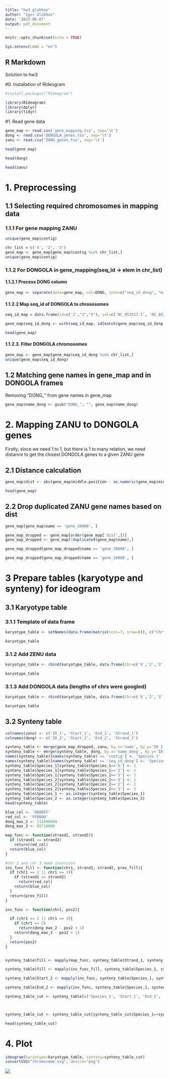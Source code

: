 ```yaml
---
title: "hw3_glukhov"
author: "Igor Glukhov"
date: '2022-06-07'
output: pdf_document
---
```


```r
knitr::opts_chunk$set(echo = TRUE)
```
```r
Sys.setenv(LANG = "en")
```

## R Markdown

Solution to hw3 

#0. Installation of RIdeogram
```r
#install.packages("RIdeogram")
```

```r
library(RIdeogram)
library(dplyr)
library(tidyr)
```


#1. Read gene data
```r
gene_map <- read.csv('gene_mapping.tsv', sep='\t')
dong <- read.csv('DONGOLA_genes.tsv', sep='\t')
zanu <- read.csv('ZANU_genes.tsv', sep='\t')

head(gene_map)
```
```r
head(dong)
```
```r
head(zanu)
```

# 1. Preprocessing

## 1.1 Selecting required chromosomes in mapping data

### 1.1.1 For gene mapping ZANU 
```r
unique(gene_map$contig)
```
```r
chr_list = c('X', '2', '3')
gene_map <- gene_map[gene_map$contig %in% chr_list,]
unique(gene_map$contig)
```

### 1.1.2 For DONGOLA in gene_mapping(seq_id -> elem in chr_list)

#### 1.1.2.1 Process DONG column

```r
gene_map <- separate(data=gene_map, col=DONG, into=c("seq_id_dong", "mid_dong", 'strand_dong', 'len_dong', 'name_dong'), sep=",")
```

#### 1.1.2.2 Map seq_id of DONGOLA to chrososomes
```r
seq_id_map = data.frame(id=c('2',"3","X"), val=c('NC_053517.1', 'NC_053518.1', 'NC_053519.1'))

gene_map$seq_id_dong <- with(seq_id_map, id[match(gene_map$seq_id_dong, val)])

head(gene_map)
```
#### 1.1.2.3. Filter DONGOLA chromosomes
```r
gene_map <- gene_map[gene_map$seq_id_dong %in% chr_list,]
unique(gene_map$seq_id_dong)
```

## 1.2 Matching gene names in gene_map and in DONGOLA frames 
Removing "DONG_" from gene names in gene_map
```r
gene_map$name_dong <- gsub("DONG_", "", gene_map$name_dong)
```

# 2. Mapping ZANU to DONGOLA genes
Firstly, since we need 1 to 1, but there is 1 to many relation, we need distance to get the closest DONGOLA genes to a given ZANU gene

## 2.1 Distance calculation
```r
gene_map$dist <- abs(gene_map$middle.position - as.numeric(gene_map$mid_dong))

head(gene_map)
```
## 2.2 Drop duplicated ZANU gene names based on dist
```r
gene_map[gene_map$name == 'gene_10008', ]
```


```r
gene_map_dropped <- gene_map[order(gene_map['dist',])]
gene_map_dropped <- gene_map[!duplicated(gene_map$name),]

gene_map_dropped[gene_map_dropped$name == 'gene_10008', ]

```

```r
gene_map_dropped[gene_map_dropped$name == 'gene_10008', ]
```

# 3 Prepare tables (karyotype and synteny) for ideogram

## 3.1 Karyotype table

### 3.1.1 Template of data frame
```r
karyotype_table <- setNames(data.frame(matrix(ncol=7, nrow=0)), c("Chr", "Start", "End", "fill", "species", "size", "color"))

karyotype_table
```

### 3.1.2 Add ZENU data
```r
karyotype_table <- rbind(karyotype_table, data.frame(Chr=c('X','2','3'), Start=c(1, 1, 1), End=c(27238055, 114783175, 97973315), fill='969696', species='ZANU', size=12, color='252525'))

karyotype_table
```

### 3.1.3 Add DONGOLA data (lengths of chrs were googled)
```r
karyotype_table <- rbind(karyotype_table, data.frame(Chr=c('X','2','3'), Start=c(1, 1, 1), End=c(26910000, 111990000, 95710000), fill='969696', species='DONGOLA', size=12, color='252525'))

karyotype_table
```

## 3.2 Synteny table


```r
colnames(zanu) <- c('ID_1', 'Start_1', 'End_1', 'Strand_1')
colnames(dong) <- c('ID_2', 'Start_2', 'End_2', 'Strand_2')

synteny_table <- merge(gene_map_dropped, zanu, by.x='name', by.y='ID_1')
synteny_table <- merge(synteny_table, dong, by.x='name_dong', by.y='ID_2')
names(synteny_table)[names(synteny_table) == 'contig'] <- 'Species_1'
names(synteny_table)[names(synteny_table) == 'seq_id_dong'] <- 'Species_2'
synteny_table$Species_1[synteny_table$Species_1=='X'] <- 1
synteny_table$Species_1[synteny_table$Species_1=='2'] <- 2
synteny_table$Species_1[synteny_table$Species_1=='3'] <- 3
synteny_table$Species_2[synteny_table$Species_2=='X'] <- 1
synteny_table$Species_2[synteny_table$Species_2=='2'] <- 2
synteny_table$Species_2[synteny_table$Species_2=='3'] <- 3
synteny_table$Species_1 <- as.integer(synteny_table$Species_1)
synteny_table$Species_2 <- as.integer(synteny_table$Species_2)
head(synteny_table)
```

```r
blue_col <- '0000FF'
red_col <- 'FF0000'
dong_max_2 <- 111990000
dong_max_3 <- 95710000

map_func <- function(strand1, strand2){
  if (strand1 == strand2)
    return(red_col)
  return(blue_col)
}

#chr 2 and chr 3 need inversion
inv_func_fill <- function(chr1, strand1, strand2, prev_fill){
  if (chr1 == 2 || chr1 == 3){
    if (strand1 == strand2)
      return(red_col)
    return(blue_col)
  }
  return(prev_fill)
}

inv_func <- function(chr1, pos2){

  if (chr1 == 2 || chr1 == 3){
    if (chr1 == 2)
      return(dong_max_2 - pos2 + 1)
    return(dong_max_3 - pos2 + 1)
  }
  return(pos2)
}


synteny_table$fill <- mapply(map_func, synteny_table$Strand_1, synteny_table$Strand_2)

synteny_table$fill <- mapply(inv_func_fill, synteny_table$Species_1, synteny_table$Strand_1, synteny_table$Strand_2, synteny_table$fill)

synteny_table$Start_2 <- mapply(inv_func, synteny_table$Species_1, synteny_table$Start_2)

synteny_table$End_2 <- mapply(inv_func, synteny_table$Species_1, synteny_table$End_2)

synteny_table_cut <- synteny_table[c('Species_1', 'Start_1', 'End_1', 'Species_2', 'Start_2', 'End_2', 'fill')]



synteny_table_cut <- synteny_table_cut[synteny_table_cut$Species_1==synteny_table_cut$Species_2, ]

head(synteny_table_cut)
```

# 4. Plot

```r
ideogram(karyotype=karyotype_table, synteny=synteny_table_cut)
convertSVG("chromosome.svg", device="png")
```

![](chromosome.png)



